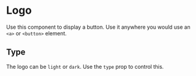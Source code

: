

<Meta title="Components/Atoms/Logo" component={Logo} />

# Logo

Use this component to display a button. Use it anywhere you would use an `<a>` or `<button>` element.

<Canvas>
  <Story name="Component">
    <div className="p-12" style={{backgroundColor: '#f9fbfd'}}>
      <Logo type="dark" className="m-auto" />
    </div>
  </Story>
</Canvas>

## Type

The logo can be `light` or `dark`. Use the `type` prop to control this.

<Canvas>
  <Story name="Type">
    <div className="p-12" style={{backgroundColor: '#414141'}}>
      <Logo type="light" className="m-auto" />
    </div>
  </Story>
</Canvas>
